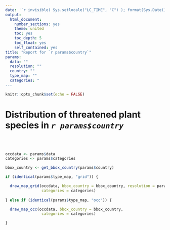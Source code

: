 ```yaml
---
date: '`r invisible( Sys.setlocale("LC_TIME", "C") ); format(Sys.Date(), "%B %d, %Y")`'
output:
  html_document:
    number_sections: yes
    theme: united
    toc: yes
    toc_depth: 5
    toc_float: yes
    self_contained: yes
title: "Report for `r params$country`"
params:
  data: ""
  resolution: ""
  country: ""
  type_map: ""
  categories: "
---
```



```r
knitr::opts_chunk$set(echo = FALSE)
```


# Distribution of threatened plant species in _`r params$country`_ 

</br>
</br>


```r
occdata <- params$data
categories <- params$categories
```



```r

bbox_country <- get_bbox_country(params$country)

if (identical(params$type_map, "grid")) {

  draw_map_grid(occdata, bbox_country = bbox_country, resolution = params$resolution, 
                categories = categories)
    
} else if (identical(params$type_map, "occ")) {

  draw_map_occ(occdata, bbox_country = bbox_country, 
                categories = categories)

}
```





